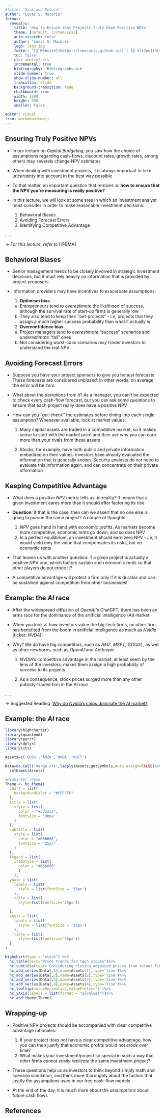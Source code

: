 ```yaml
---
#title: "Risk and Return"
author: "Lucas S. Macoris"
format:
  revealjs:
    title: 'How to Ensure that Projects Truly Have Positive NPVs'
    theme: [default, custom.scss]
    auto-stretch: false
    author: 'Lucas S. Macoris'
    logo: logo.jpg
    footer: "[@ Website](https://lsmacoris.github.io/) | [@ Slides](https://lsmacoris.github.io/lectures/fin-mgmt.html) | [@ Office-hour appointments](https://calendly.com/lucas-macoris-fgv/appointment-lsm)"
    toc: false
    cls: abntex2.cls
    incremental: true
    bibliography: 'Bibliography.bib'
    slide-number: true
    show-slide-number: all
    transition: slide
    background-transition: fade
    chalkboard: true
    width: 1600
    height: 900
    smaller: false

editor: visual
from: markdown+emoji
---
```


## Ensuring Truly Positive NPVs

-   In our lecture on *Capital Budgeting*, you saw how the choice of assumptions regarding cash-flows, discount rates, growth rates, among others may severely change NPV estimates

-   When dealing with investment projects, it is always important to take *uncertainty* into account in the best way possible

-   To that matter, an important question that remains is: **how to ensure that the NPV you're measuring is really [positive]{.green}?**

-   In this lecture, we will look at some ares in which an investment analyst must consider in order to make reasonable investment decisions:

    1.  Behavioral Biases
    2.  Avoiding Forecast Errors
    3.  Identifying Competitive Advantage

. . .

$\rightarrow$ *For this lecture, refer to* [@BMA]

## Behavioral Biases

-   Senior management needs to be closely involved in strategic investment decisions, but it must rely heavily on information that is provided by project proposers

-   Information providers may have incentives to exacerbate assumptions:

    1.  **Optimism bias**

    <!-- -->

    a.  Entrepreneurs tend to *overestimate* the likelihood of success, although the survival rate of start-up firms is generally low
    b.  They also tend to keep their "pet-projects" - *i.e*, projects that they assign a much higher success probability than what it actually is

    <!-- -->

    2.  **Overconfidence bias**

    <!-- -->

    a.  Project managers tend to *overestimate* ["success"]{.green} scenarios and *underestimate* ["fail"]{.red} ones
    b.  Not considering worst-case scenarios may hinder investors to understand the real NPV

## Avoiding Forecast Errors

-   Suppose you have your project sponsors to give you [honest]{.blue} forecasts. These forecasts are considered *unbiased*: in other words, on average, the error will be *zero*

-   What about the *deviations* from it? As a manager, you can't be expected to check every cash-flow forecast, but you can ask some questions to ensure that each project really does have a positive NPV

-   How can you *"gut-check"* the estimates before diving into each single assumption? Whenever available, look at market values:

    1.  Many capital assets are traded in a competitive market, so it makes sense to start with the market price and then ask why you can earn more than your rivals from these assets

    2.  Stocks, for example, have both public and private information embedded on their values. Investors have already evaluated the information that is generally known. Security analysts do not need to evaluate this information again, and can concentrate on their private information

## Keeping Competitive Advantage

-   What does a positive *NPV* metric tells us, in reality? It means that a given investment earns [more]{.green} than it should after factoring its risk

-   **Question**: if that is the case, then can we assert that no one else is going to pursue the same project? A couple of thoughts:

    1.  *NPV* goes hand in hand with economic profits. As markets become more competitive, economic rents go down, and so does NPV
    2.  In a perfect equilibrium, an investment should earn zero NPV - *i.e*, it would yield only the value that compensates its risks, but no economic rents

-   That leaves us with another question: if a given project is actually a [positive]{.green} NPV one, which factors [sustain]{.blue} such economic rents so that other players do not erode it?

-   A [competitive advantage]{.blue} will protect a firm only if it is [durable]{.blue} and can be [sustained]{.blue} against competition from other businesses!

## Example: the *AI* race

-   After the widespread diffusion of *OpenAI'*s ChatGPT, there has been an arms race for the dominance of the artificial intelligence (AI) market

-   When you look at how investors value the big-tech firms, no other firm has benefited from the boom in artificial intelligence as much as *Nvidia* (ticker: *NVDA*)!

-   Why? We do have big competitors, such as *AMZ*, *MSFT*, *GOOGL*, as well as other newborns, such as *OpenAI* and *Anthropic*

    1.  *NVDIA*'s competitive advantage in the market, at least seem by the lens of the investors, makes them assign a high probability of success to its projects

    2.  As a consequence, stock prices surged more than any other publicly-traded firm in the AI race

. . .

$\rightarrow$ Suggested Reading: [Why do Nvidia's chips dominate the AI market?](https://www.economist.com/the-economist-explains/2024/02/27/why-do-nvidias-chips-dominate-the-ai-market?utm_medium=cpc.adword.pd&utm_source=google&ppccampaignID=19495686130&ppcadID=&utm_campaign=a.22brand_pmax&utm_content=conversion.direct-response.anonymous&gad_source=1&gclid=CjwKCAjwxLKxBhA7EiwAXO0R0FyLvGBMotJqvjewnQYweJ-kvWu-OClwb9bbO3S97TzfuuzngVBFVxoCKNgQAvD_BwE&gclsrc=aw.ds)

## Example: the *AI* race

```r
library(highcharter)
library(quantmod)
library(purrr)
library(dplyr)
library(xts)

Assets=c('GOOG','AMZN','NVDA','MSFT')

Data=do.call('merge.xts',lapply(Assets,getSymbols,auto.assign=FALSE)%>%map(xts::.subset.xts,j=6)%>%map(dailyReturn)%>%map(~cumprod(1+.x)))%>%
  setNames(Assets)

#Higharter Theme
Theme <- hc_theme(
  chart = list(
    backgroundColor = "#FFFFFF"
  ),
  title = list(
    style = list(
      color = "#333333",
      fontSize = '30px'
    )
  ),
  subtitle = list(
    style = list(
      color = "#666666",
      fontSize = "25px"
    )
  ),
  legend = list(
    itemStyle = list(
      color = "#666666"
      )
    ),
  yAxis = list(
    labels = list(
      style = list(fontSize = '15px')
    ),
    title = list(
      style=list(fontSize='25px'))

  ),
  xAxis = list(
    labels = list(
      style = list(fontSize = '15px')
    ),
    title = list(
      style=list(fontSize='25px'))
  )
)

highchart(type = "stock") %>% 
  hc_title(text="Price trends for tech stocks")%>%
  hc_subtitle(text='Considering closing adjusted prices from Yahoo! Finance.')%>%
  hc_add_series(Data[,1],name=Assets[1],type='line')%>% 
  hc_add_series(Data[,2],name=Assets[2],type='line')%>% 
  hc_add_series(Data[,3],name=Assets[3],type='line')%>% 
  hc_add_series(Data[,4],name=Assets[4],type='line')%>% 
  hc_tooltip(valueDecimals=2,valuePrefix='$')%>%
  hc_yAxis(labels = list(format = "${value}"))%>%
  hc_add_theme(Theme)


```

## Wrapping-up

-   [Positive]{.green} NPV projects should be accompanied with [clear competitive advantage rationales]{.blue}:
    1.  If your project does not have a clear competitive advantage, how you can then justify that economic profits would not *erode* over time?
    2.  What makes your investment/project so special in such a way that other firms *cannot easily replicate* the same investment project?

-   These questions help us as investors to think beyond simply math and scenario simulation, and think more thoroughly about the factors that justify the assumptions used in our free cash-flow models

- At the end of the day, it is much more about the *assumptions* about future cash flows

## References
